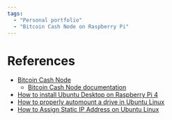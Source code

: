 ```yaml
---
tags:
  - "Personal portfolio"
  - "Bitcoin Cash Node on Raspberry Pi"
---
```


# References

- [Bitcoin Cash Node](https://bitcoincashnode.org/en/)
  - [Bitcoin Cash Node documentation](https://docs.bitcoincashnode.org/)
- [How to install Ubuntu Desktop on Raspberry Pi 4](https://ubuntu.com/tutorials/how-to-install-ubuntu-desktop-on-raspberry-pi-4#1-overview)
- [How to properly automount a drive in Ubuntu Linux](https://www.techrepublic.com/article/how-to-properly-automount-a-drive-in-ubuntu-linux/)
- [How to Assign Static IP Address on Ubuntu Linux](https://itsfoss.com/static-ip-ubuntu/)
